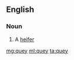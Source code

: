 ==English==

===Noun===
{{en-noun}}

# {{label|en|Scotland and Northern England}} A [[heifer]]

[[mg:quey]]
[[ml:quey]]
[[ta:quey]]